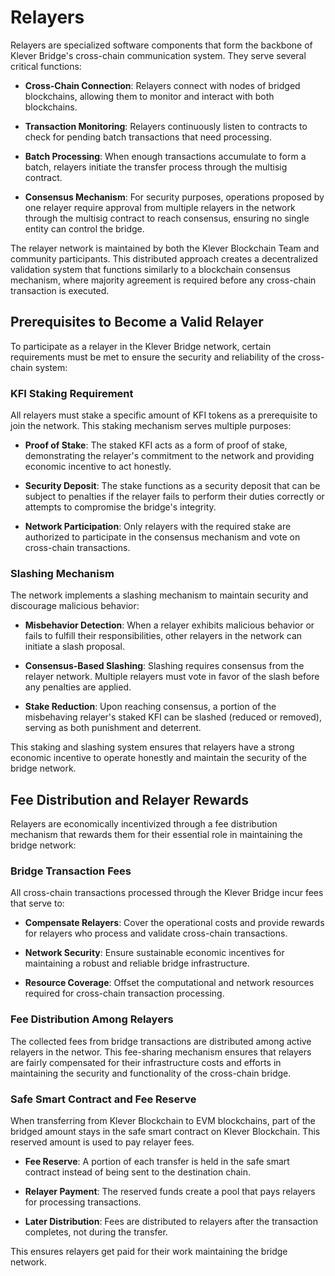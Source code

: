 # Relayers

Relayers are specialized software components that form the backbone of Klever Bridge's cross-chain communication system. They serve several critical functions:

- **Cross-Chain Connection**: Relayers connect with nodes of bridged blockchains, allowing them to monitor and interact with both blockchains.

- **Transaction Monitoring**: Relayers continuously listen to contracts to check for pending batch transactions that need processing.

- **Batch Processing**: When enough transactions accumulate to form a batch, relayers initiate the transfer process through the multisig contract.

- **Consensus Mechanism**: For security purposes, operations proposed by one relayer require approval from multiple relayers in the network through the multisig contract to reach consensus, ensuring no single entity can control the bridge.

The relayer network is maintained by both the Klever Blockchain Team and community participants. This distributed approach creates a decentralized validation system that functions similarly to a blockchain consensus mechanism, where majority agreement is required before any cross-chain transaction is executed.

## Prerequisites to Become a Valid Relayer

To participate as a relayer in the Klever Bridge network, certain requirements must be met to ensure the security and reliability of the cross-chain system:

### KFI Staking Requirement

All relayers must stake a specific amount of KFI tokens as a prerequisite to join the network. This staking mechanism serves multiple purposes:

- **Proof of Stake**: The staked KFI acts as a form of proof of stake, demonstrating the relayer's commitment to the network and providing economic incentive to act honestly.

- **Security Deposit**: The stake functions as a security deposit that can be subject to penalties if the relayer fails to perform their duties correctly or attempts to compromise the bridge's integrity.

- **Network Participation**: Only relayers with the required stake are authorized to participate in the consensus mechanism and vote on cross-chain transactions.

### Slashing Mechanism

The network implements a slashing mechanism to maintain security and discourage malicious behavior:

- **Misbehavior Detection**: When a relayer exhibits malicious behavior or fails to fulfill their responsibilities, other relayers in the network can initiate a slash proposal.

- **Consensus-Based Slashing**: Slashing requires consensus from the relayer network. Multiple relayers must vote in favor of the slash before any penalties are applied.

- **Stake Reduction**: Upon reaching consensus, a portion of the misbehaving relayer's staked KFI can be slashed (reduced or removed), serving as both punishment and deterrent.

This staking and slashing system ensures that relayers have a strong economic incentive to operate honestly and maintain the security of the bridge network.

## Fee Distribution and Relayer Rewards

Relayers are economically incentivized through a fee distribution mechanism that rewards them for their essential role in maintaining the bridge network:

### Bridge Transaction Fees

All cross-chain transactions processed through the Klever Bridge incur fees that serve to:

- **Compensate Relayers**: Cover the operational costs and provide rewards for relayers who process and validate cross-chain transactions.

- **Network Security**: Ensure sustainable economic incentives for maintaining a robust and reliable bridge infrastructure.

- **Resource Coverage**: Offset the computational and network resources required for cross-chain transaction processing.

### Fee Distribution Among Relayers

The collected fees from bridge transactions are distributed among active relayers in the networ. 
This fee-sharing mechanism ensures that relayers are fairly compensated for their infrastructure 
costs and efforts in maintaining the security and functionality of the cross-chain bridge.

### Safe Smart Contract and Fee Reserve

When transferring from Klever Blockchain to EVM blockchains, part of the bridged amount stays in the safe smart contract on Klever Blockchain. This reserved amount is used to pay relayer fees.

- **Fee Reserve**: A portion of each transfer is held in the safe smart contract instead of being sent to the destination chain.

- **Relayer Payment**: The reserved funds create a pool that pays relayers for processing transactions.

- **Later Distribution**: Fees are distributed to relayers after the transaction completes, not during the transfer.

This ensures relayers get paid for their work maintaining the bridge network.

